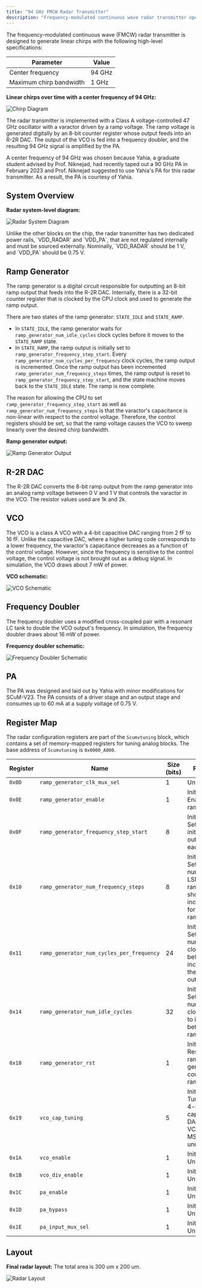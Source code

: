 ```yaml
---
title: "94 GHz FMCW Radar Transmitter"
description: "Frequency-modulated continuous wave radar transmitter operating at 94 GHz"
---
```



The frequency-modulated continuous wave (FMCW) radar transmitter is designed to generate linear chirps with the following high-level specifications:

| Parameter | Value |
|-----------|-------|
| Center frequency | 94 GHz |
| Maximum chirp bandwidth | 1 GHz |

**Linear chirps over time with a center frequency of 94 GHz:**

![Chirp Diagram](/images/radar/chirp.png)

The radar transmitter is implemented with a Class A voltage-controlled 47 GHz oscillator with a varactor driven by a ramp voltage.
The ramp voltage is generated digitally by an 8-bit counter register whose output feeds into an R-2R DAC.
The output of the VCO is fed into a frequency doubler, and the resulting 94 GHz signal is amplified by the PA.

A center frequency of 94 GHz was chosen because Yahia, a graduate student advised by Prof. Niknejad, had recently taped out a 90 GHz PA in February 2023 and Prof. Niknejad suggested to use Yahia's PA for this radar transmitter. As a result, the PA is courtesy of Yahia.

## System Overview

**Radar system-level diagram:**

![Radar System Diagram](/images/radar/radar_system_diagram.png)

<Callout type="warning">
Unlike the other blocks on the chip, the radar transmitter has two dedicated power rails, `VDD_RADAR` and `VDD_PA`, that are not regulated internally and must be sourced externally. Nominally, `VDD_RADAR` should be 1 V, and `VDD_PA` should be 0.75 V.
</Callout>

## Ramp Generator

The ramp generator is a digital circuit responsible for outputting an 8-bit ramp output that feeds into the R-2R DAC. Internally, there is a 32-bit counter register that is clocked by the CPU clock and used to generate the ramp output.

There are two states of the ramp generator: `STATE_IDLE` and `STATE_RAMP`.

- In `STATE_IDLE`, the ramp generator waits for `ramp_generator_num_idle_cycles` clock cycles before it moves to the `STATE_RAMP` state.
- In `STATE_RAMP`, the ramp output is initially set to `ramp_generator_frequency_step_start`. Every `ramp_generator_num_cycles_per_frequency` clock cycles, the ramp output is incremented. Once the ramp output has been incremented `ramp_generator_num_frequency_steps` times, the ramp output is reset to `ramp_generator_frequency_step_start`, and the state machine moves back to the `STATE_IDLE` state. The ramp is now complete.

The reason for allowing the CPU to set `ramp_generator_frequency_step_start` as well as `ramp_generator_num_frequency_steps` is that the varactor's capacitance is non-linear with respect to the control voltage. Therefore, the control registers should be set, so that the ramp voltage causes the VCO to sweep linearly over the desired chirp bandwidth.

**Ramp generator output:**

![Ramp Generator Output](/images/radar/ramp_generator_output.png)

## R-2R DAC

The R-2R DAC converts the 8-bit ramp output from the ramp generator into an analog ramp voltage between 0 V and 1 V that controls the varactor in the VCO.
The resistor values used are 1k and 2k.

## VCO

The VCO is a class A VCO with a 4-bit capacitive DAC ranging from 2 fF to 16 fF.
Unlike the capacitive DAC, where a higher tuning code corresponds to a lower frequency, the varactor's capacitance decreases as a function of the control voltage. However, since the frequency is sensitive to the control voltage, the control voltage is not brought out as a debug signal.
In simulation, the VCO draws about 7 mW of power.

**VCO schematic:**

![VCO Schematic](/images/radar/vco_schematic.png)

## Frequency Doubler

The frequency doubler uses a modified cross-coupled pair with a resonant LC tank to double the VCO output's frequency.
In simulation, the frequency doubler draws about 16 mW of power.

**Frequency doubler schematic:**

![Frequency Doubler Schematic](/images/radar/frequency_doubler_schematic.png)

## PA

The PA was designed and laid out by Yahia with minor modifications for SCuM-V23.
The PA consists of a driver stage and an output stage and consumes up to 60 mA at a supply voltage of 0.75 V.

## Register Map

The radar configuration registers are part of the `Scumvtuning` block, which contains a set of memory-mapped registers for tuning analog blocks. The base address of `Scumvtuning` is `0x0000_A000`.

| Register | Name | Size (bits) | Function |
|----------|------|-------------|----------|
| `0x0D` | `ramp_generator_clk_mux_sel` | 1 | Unused. |
| `0x0E` | `ramp_generator_enable` | 1 | Initial `1b'1`.<br/>Enables the ramp output. |
| `0x0F` | `ramp_generator_frequency_step_start` | 8 | Initial: `8b'0`.<br/>Sets the initial ramp output for each ramp. |
| `0x10` | `ramp_generator_num_frequency_steps` | 8 | Initial: `8b'0`.<br/>Sets the number of LSBs the ramp output should increment by for each ramp. |
| `0x11` | `ramp_generator_num_cycles_per_frequency` | 24 | Initial: `24b'0`.<br/>Sets the number of clock cycles before incrementing the ramp output. |
| `0x14` | `ramp_generator_num_idle_cycles` | 32 | Initial: `32b'0`.<br/>Sets the number of clock cycles to idle between ramps. |
| `0x18` | `ramp_generator_rst` | 1 | Initial: `32b'1`.<br/>Resets the ramp generator's counter and ramp output. |
| `0x19` | `vco_cap_tuning` | 5 | Initial: `5b'0`.<br/>Tunes the 4-bit capacitive DAC of the VCO. The MSB is unused. |
| `0x1A` | `vco_enable` | 1 | Initial: `1b'1`.<br/>Unused. |
| `0x1B` | `vco_div_enable` | 1 | Initial: `1b'1`.<br/>Unused. |
| `0x1C` | `pa_enable` | 1 | Initial: `1b'1`.<br/>Unused. |
| `0x1D` | `pa_bypass` | 1 | Initial: `1b'0`.<br/>Unused. |
| `0x1E` | `pa_input_mux_sel` | 1 | Initial: `1b'0`.<br/>Unused. |

## Layout

**Final radar layout:** The total area is 300 um x 200 um.

![Radar Layout](/images/radar/radar_layout.png)